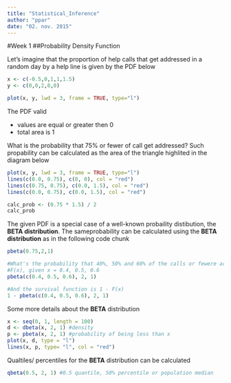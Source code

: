```yaml
---
title: "Statistical_Inference"
author: "ppar"
date: "02. nov. 2015"
---
```

#Week 1
##Probability Density Function

Let's imagine that the proportion of help calls that get addressed in a random day by a help line is given by the PDF below

```r
x <- c(-0.5,0,1,1,1.5)
y <- c(0,0,2,0,0)

plot(x, y, lwd = 3, frame = TRUE, type="l")
```

The PDF valid

* values are equal or greater then 0
* total area is 1

What is the probability that 75% or fewer of call get addressed?
Such propability can be calculated as the area of the triangle highlited in the diagram below
```r
plot(x, y, lwd = 3, frame = TRUE, type="l")
lines(c(0.0, 0.75), c(0, 0), col = "red")
lines(c(0.75, 0.75), c(0.0, 1.5), col = "red")
lines(c(0.0, 0.75), c(0.0, 1.5), col = "red")

calc_prob <- (0.75 * 1.5) / 2
calc_prob
```
 The given PDF is a special case of a well-known probaility distibution, the **BETA distribution**. The sameprobability can be calculated using the **BETA distribution** as in the following code chunk
```r
pbeta(0.75,2,1)

#What's the probability that 40%, 50% and 60% of the calls or fewere are addressed on the same day
#F(x), given x = 0.4, 0.5, 0.6
pbeta(c(0.4, 0.5, 0.6), 2, 1)

#And the survival function is 1 - F(x)
1 - pbeta(c(0.4, 0.5, 0.6), 2, 1)
```

Some more details about the **BETA** distribution
```r
x <- seq(0, 1, length = 100)
d <- dbeta(x, 2, 1) #density
p <- pbeta(x, 2, 1) #probability of being less than x
plot(x, d, type = "l")
lines(x, p, type= "l", col = "red")
```

Qualtiles/ percentiles for the **BETA** distribution can be calculated 
```r
qbeta(0.5, 2, 1) #0.5 quantile, 50% percentile or population median
```

